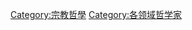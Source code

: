 {{NOT|:Category:宗教信仰哲學家}}
{{Catmore|宗教哲学}}

[[Category:宗教哲學|Category:宗教哲學]]
[[Category:各领域哲学家|Category:各领域哲学家]]